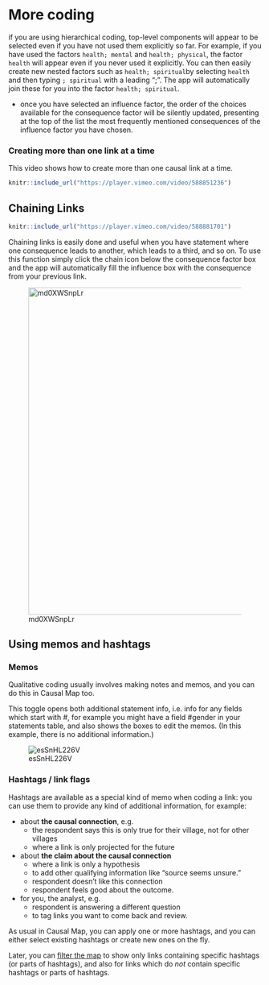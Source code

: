 # More coding

if you are using hierarchical coding, top-level components will appear to be selected even if you have not used them explicitly so far. For example, if you have used the factors `health; mental` and `health; physical`, the factor `health` will appear even if you never used it explicitly. You can then easily create new nested factors such as `health; spiritual`by selecting `health` and then typing `; spiritual` with a leading ";". The app will automatically join these for you into the factor `health; spiritual`. 

- once you have selected an influence factor, the order of the choices available for the consequence factor will be silently updated, presenting at the top of the list the most frequently mentioned consequences of the influence factor you have chosen.

### Creating more than one link at a time

This video shows how to create more than one causal link at a time.

```r
knitr::include_url("https://player.vimeo.com/video/588851236")
```



##  Chaining Links{#xchaining-links}

```r
knitr::include_url("https://player.vimeo.com/video/588881701")
```

Chaining links is easily done and useful when you have statement where one consequence leads to another, which leads to a third, and so on. To use this function simply click the chain icon below the consequence factor box and the app will automatically fill the influence box with the consequence from your previous link.

![md0XWSnpLr](_assets/md0XWSnpLr.gif){width=650}



 

## Using memos and hashtags{#xmemosandhashtags}

### Memos{#xlink-memos}

Qualitative coding usually involves making notes and memos, and you can do this in Causal Map too.

This toggle opens both additional statement info, i.e. info for any fields which start with #, for example you might have a field #gender in your statements table, and also shows the boxes to edit the memos. (In this example, there is no additional information.)



![esSnHL226V](_assets/esSnHL226V.gif)

### Hashtags / link flags{#xhashtags}

Hashtags are available as a special kind of memo when coding a link: you can use them to provide any kind of additional information, for example:

- about **the causal connection**, e.g.
  - the respondent says this is only true for their village, not for other villages
  - where a link is only projected for the future
- about **the claim about the causal connection**
  - where a link is only a hypothesis
  - to add other qualifying information like “source seems unsure.”
  - respondent doesn’t like this connection 
  - respondent feels good about the outcome.

- for you, the analyst, e.g.
  - respondent is answering a different question 
  - to tag links you want to come back and review. 



As usual in Causal Map, you can apply one or more hashtags, and you can either select existing hashtags or create new ones on the fly.

Later, you can [filter the map](https://guide.causalmap.app/analysis.html#filtering-the-map-by-link-hashtag-memo) to show only links containing specific hashtags (or parts of hashtags), and also for links which do *not* contain specific hashtags or parts of hashtags.

